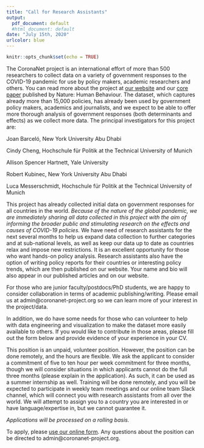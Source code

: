 ```yaml
---
title: "Call for Research Assistants"
output:
  pdf_document: default
  #html_document: default
date: "July 15th, 2020"
urlcolor: blue
---
```


```r
knitr::opts_chunk$set(echo = TRUE)
```


The CoronaNet project is an international effort of more than 500 researchers to collect data on a variety of government responses to the COVID-19 pandemic for use by policy makers, academic researchers and others. You can read more about the project at [our website](http://www.coronanet-project.org) and our [core paper](https://www.nature.com/articles/s41562-020-0909-7) published by Nature: Human Behaviour. The dataset, which captures already more than 15,000 policies, has already been used by government policy makers, academics and journalists, and we expect to be able to offer more thorough analysis of government responses (both determinants and effects) as we collect more data. The principal investigators for this project are:

Joan Barceló, New York University Abu Dhabi

Cindy Cheng, Hochschule für Politik at the Technical University of Munich

Allison Spencer Hartnett, Yale University

Robert Kubinec, New York University Abu Dhabi

Luca Messerschmidt, Hochschule für Politik at the Technical University of Munich

This project has already collected initial data on government responses for all countries in the world. *Because of the nature of the global pandemic, we are immediately sharing all data collected in this project with the aim of informing the broader public and stimulating research on the effects and causes of COVID-19 policies.* We have need of research assistants for the next several months to help us expand data collection to further categories and at sub-national levels, as well as keep our data up to date as countries relax and impose new restrictions. It is an excellent opportunity for those who want hands-on policy analysis. Research assistants also have the option of writing policy reports for their countries or interesting policy trends, which are then published on our website. Your name and bio will also appear in our published articles and on our website.

For those who are junior faculty/postdocs/PhD students, we are happy to consider collaboration in terms of academic publishing/writing. Please email us at admin@coronanet-project.org so we can learn more of your interest in the project/data.

In addition, we do have some needs for those who can volunteer to help with data engineering and visualization to make the dataset more easily available to others. If you would like to contribute in those areas, please fill out the form below and provide evidence of your experience in your CV.

This position is an unpaid, volunteer position. However, the position can be done remotely, and the hours are flexible. We ask the applicant to consider a commitment of five to ten hour per week commitment for three months, though we will consider situations in which applicants cannot do the full three months (please explain in the application). As such, it can be used as a summer internship as well. Training will be done remotely, and you will be expected to participate in weekly team meetings and our online team Slack channel, which will connect you with research assistants from all over the world. We will attempt to assign you to a country you are interested in or have language/expertise in, but we cannot guarantee it. 

*Applications will be processed on a rolling basis.*

To apply, please [use our online form](https://form.jotform.com/201172569499062). Any questions about the position can be directed to admin@coronanet-project.org.